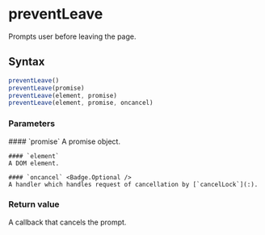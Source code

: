 <Module name="zeta-dom/domLock" />

# preventLeave

Prompts user before leaving the page.

## Syntax

```javascript
preventLeave()
preventLeave(promise)
preventLeave(element, promise)
preventLeave(element, promise, oncancel)
```

<ImportHint
    name="preventLeave"
    module="zeta-dom/domLock"
    global="zeta.dom.preventLeave"
/>

### Parameters

<dl>
    #### `promise`
    A promise object.

    #### `element`
    A DOM element.

    #### `oncancel` <Badge.Optional />
    A handler which handles request of cancellation by [`cancelLock`](:).

</dl>

### Return value

A callback that cancels the prompt.
